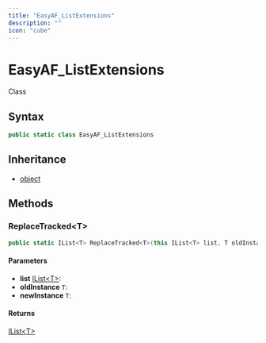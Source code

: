 ```yaml
---
title: "EasyAF_ListExtensions"
description: ""
icon: "cube"
---
```


# EasyAF_ListExtensions

<Badge variant="outline">Class</Badge>

## Syntax

```csharp
public static class EasyAF_ListExtensions
```

## Inheritance

- [object](https://learn.microsoft.com/dotnet/api/system.object)

## Methods

### ReplaceTracked&lt;T&gt;

```csharp
public static IList<T> ReplaceTracked<T>(this IList<T> list, T oldInstance, T newInstance) where T : DbObservableObject
```

#### Parameters

- **list** [IList&lt;T&gt;](https://learn.microsoft.com/dotnet/api/system.collections.generic.ilist-1): 
- **oldInstance** ``T``: 
- **newInstance** ``T``: 

#### Returns

[IList&lt;T&gt;](https://learn.microsoft.com/dotnet/api/system.collections.generic.ilist-1)


